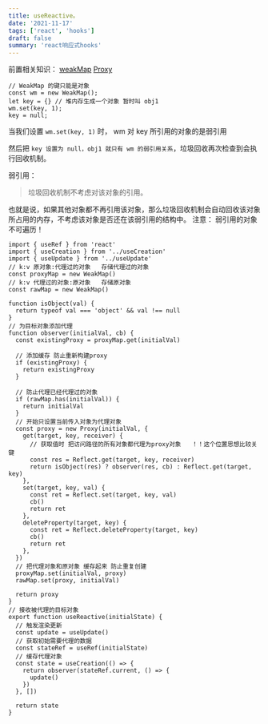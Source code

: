 ```yaml
---
title: useReactive。
date: '2021-11-17'
tags: ['react', 'hooks']
draft: false
summary: 'react响应式hooks'
---
```


前置相关知识：
[weakMap](https://developer.mozilla.org/zh-CN/docs/Web/JavaScript/Reference/Global_Objects/WeakMap 'weakMap')
[Proxy](https://developer.mozilla.org/zh-CN/docs/Web/JavaScript/Reference/Global_Objects/Proxy 'Proxy')

```js:WeakMap食用🌰
// WeakMap 的键只能是对象
const wm = new WeakMap();
let key = {} // 堆内存生成一个对象 暂时叫 obj1
wm.set(key, 1);
key = null;

```

当我们设置 `wm.set(key, 1)` 时， wm 对 key 所引用的对象的是弱引用

然后把 `key 设置为 null，obj1 就只有 wm 的弱引用关系`，垃圾回收再次检查到会执行回收机制。

弱引用：

> 垃圾回收机制不考虑对该对象的引用。

也就是说，如果其他对象都不再引用该对象，那么垃圾回收机制会自动回收该对象所占用的内存，不考虑该对象是否还在该弱引用的结构中。
注意： 弱引用的对象不可遍历！

```js:hooks响应式实现
import { useRef } from 'react'
import { useCreation } from '../useCreation'
import { useUpdate } from '../useUpdate'
// k:v 原对象:代理过的对象   存储代理过的对象
const proxyMap = new WeakMap()
// k:v 代理过的对象:原对象   存储原对象
const rawMap = new WeakMap()

function isObject(val) {
  return typeof val === 'object' && val !== null
}
// 为目标对象添加代理
function observer(initialVal, cb) {
  const existingProxy = proxyMap.get(initialVal)

  // 添加缓存 防止重新构建proxy
  if (existingProxy) {
    return existingProxy
  }

  // 防止代理已经代理过的对象
  if (rawMap.has(initialVal)) {
    return initialVal
  }
  // 开始只设置当前传入对象为代理对象
  const proxy = new Proxy(initialVal, {
    get(target, key, receiver) {
      // 获取值时 把访问路径的所有对象都代理为proxy对象   ！！这个位置思想比较关键
      const res = Reflect.get(target, key, receiver)
      return isObject(res) ? observer(res, cb) : Reflect.get(target, key)
    },
    set(target, key, val) {
      const ret = Reflect.set(target, key, val)
      cb()
      return ret
    },
    deleteProperty(target, key) {
      const ret = Reflect.deleteProperty(target, key)
      cb()
      return ret
    },
  })
  // 把代理对象和原对象 缓存起来 防止重复创建
  proxyMap.set(initialVal, proxy)
  rawMap.set(proxy, initialVal)

  return proxy
}
// 接收被代理的目标对象
export function useReactive(initialState) {
  // 触发渲染更新
  const update = useUpdate()
  // 获取初始需要代理的数据
  const stateRef = useRef(initialState)
  // 缓存代理对象
  const state = useCreation(() => {
    return observer(stateRef.current, () => {
      update()
    })
  }, [])

  return state
}

```
